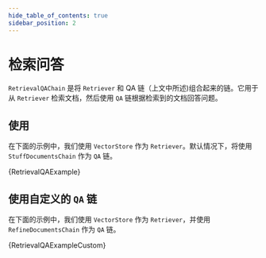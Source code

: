 ```yaml
---
hide_table_of_contents: true
sidebar_position: 2
---
```






# 检索问答

`RetrievalQAChain` 是将 `Retriever` 和 QA 链（上文中所述)组合起来的链。它用于从 `Retriever` 检索文档，然后使用 `QA` 链根据检索到的文档回答问题。

## 使用

在下面的示例中，我们使用 `VectorStore` 作为 `Retriever`。默认情况下，将使用 `StuffDocumentsChain` 作为 `QA` 链。

<CodeBlock language="typescript">{RetrievalQAExample}</CodeBlock>


## 使用自定义的 `QA` 链

在下面的示例中，我们使用 `VectorStore` 作为 `Retriever`，并使用 `RefineDocumentsChain` 作为 `QA` 链。


<CodeBlock language="typescript">{RetrievalQAExampleCustom}</CodeBlock>

